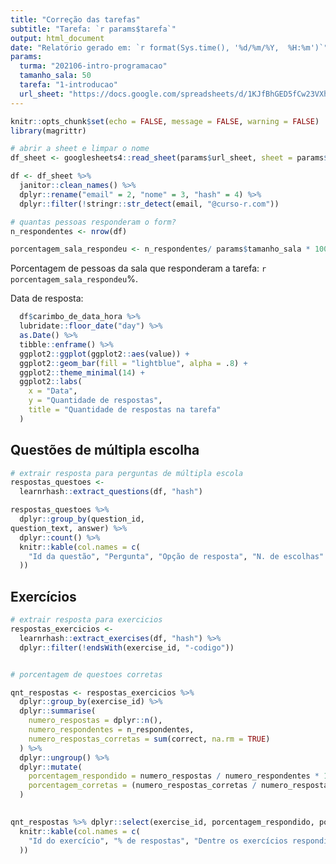 ```yaml
---
title: "Correção das tarefas"
subtitle: "Tarefa: `r params$tarefa`"
output: html_document
date: "Relatório gerado em: `r format(Sys.time(), '%d/%m/%Y,  %H:%m')`"
params:
  turma: "202106-intro-programacao"
  tamanho_sala: 50
  tarefa: "1-introducao"
  url_sheet: "https://docs.google.com/spreadsheets/d/1KJfBhGED5fCw23VXhO8fx8jGPHh5bm9XTFaiZMsx_A8/edit?resourcekey#gid=908034618"
---
```


```r
knitr::opts_chunk$set(echo = FALSE, message = FALSE, warning = FALSE)
library(magrittr)
```

```r
# abrir a sheet e limpar o nome
df_sheet <- googlesheets4::read_sheet(params$url_sheet, sheet = params$tarefa)

df <- df_sheet %>%
  janitor::clean_names() %>%
  dplyr::rename("email" = 2, "nome" = 3, "hash" = 4) %>%
  dplyr::filter(!stringr::str_detect(email, "@curso-r.com"))

# quantas pessoas responderam o form?
n_respondentes <- nrow(df)

porcentagem_sala_respondeu <- n_respondentes/ params$tamanho_sala * 100
```

Porcentagem de pessoas da sala que responderam a tarefa: `r porcentagem_sala_respondeu`%.


Data de resposta:

```r
  df$carimbo_de_data_hora %>% 
  lubridate::floor_date("day") %>% 
  as.Date() %>% 
  tibble::enframe() %>% 
  ggplot2::ggplot(ggplot2::aes(value)) +
  ggplot2::geom_bar(fill = "lightblue", alpha = .8) +
  ggplot2::theme_minimal(14) +
  ggplot2::labs(
    x = "Data", 
    y = "Quantidade de respostas",
    title = "Quantidade de respostas na tarefa"
  )
```

## Questões de múltipla escolha


```r
# extrair resposta para perguntas de múltipla escola
respostas_questoes <-
  learnrhash::extract_questions(df, "hash")

respostas_questoes %>% 
  dplyr::group_by(question_id,	
question_text, answer) %>% 
  dplyr::count() %>% 
  knitr::kable(col.names = c(
    "Id da questão", "Pergunta", "Opção de resposta", "N. de escolhas"
  ))

```


## Exercícios

```r
# extrair resposta para exercicios
respostas_exercicios <-
  learnrhash::extract_exercises(df, "hash") %>%
  dplyr::filter(!endsWith(exercise_id, "-codigo"))


# porcentagem de questoes corretas

qnt_respostas <- respostas_exercicios %>%
  dplyr::group_by(exercise_id) %>%
  dplyr::summarise(
    numero_respostas = dplyr::n(),
    numero_respondentes = n_respondentes,
    numero_respostas_corretas = sum(correct, na.rm = TRUE)
  ) %>%
  dplyr::ungroup() %>%
  dplyr::mutate(
    porcentagem_respondido = numero_respostas / numero_respondentes * 100,
    porcentagem_corretas = (numero_respostas_corretas / numero_respostas) * 100
  )

	
qnt_respostas %>% dplyr::select(exercise_id, porcentagem_respondido, porcentagem_corretas) %>% 
  knitr::kable(col.names = c(
    "Id do exercício", "% de respostas", "Dentre os exercícios respondidos, % de acerto"
  ))

```


